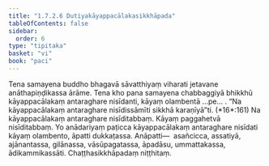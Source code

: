 ```yaml
---
title: "1.7.2.6 Dutiyakāyappacālakasikkhāpada"
tableOfContents: false
sidebar:
  order: 6
type: "tipitaka"
basket: "vi"
book: "paci"
---
```



<DynamicBreadcrumb />

<Division number="591" book="paci" e="ch" v="2" p="245">

<Paragraph number="1760" book="paci">
Tena samayena buddho bhagavā sāvatthiyaṃ viharati jetavane anāthapiṇḍikassa ārāme. Tena kho pana samayena chabbaggiyā bhikkhū kāyappacālakaṃ antaraghare nisīdanti, kāyaṃ olambentā …pe… .
</Paragraph>

<Paragraph number="1761" book="paci">
<Emphasis>“Na kāyappacālakaṃ antaraghare nisīdissāmīti sikkhā karaṇīyā”</Emphasis>ti. (*16*:<Emphasis>161</Emphasis>)
</Paragraph>

<Paragraph number="1762" book="paci">
Na kāyappacālakaṃ antaraghare nisīditabbaṃ. Kāyaṃ paggahetvā nisīditabbaṃ. Yo anādariyaṃ paṭicca kāyappacālakaṃ antaraghare nisīdati kāyaṃ olambento, āpatti dukkaṭassa.
</Paragraph>

<Paragraph number="1763" book="paci">
Anāpatti—  asañcicca, assatiyā, ajānantassa, gilānassa, vāsūpagatassa, āpadāsu, ummattakassa, ādikammikassāti.

</Paragraph>
</Division>

<Paragraph number="1764" type="center" book="paci">
Chaṭṭhasikkhāpadaṃ niṭṭhitaṃ.
</Paragraph>